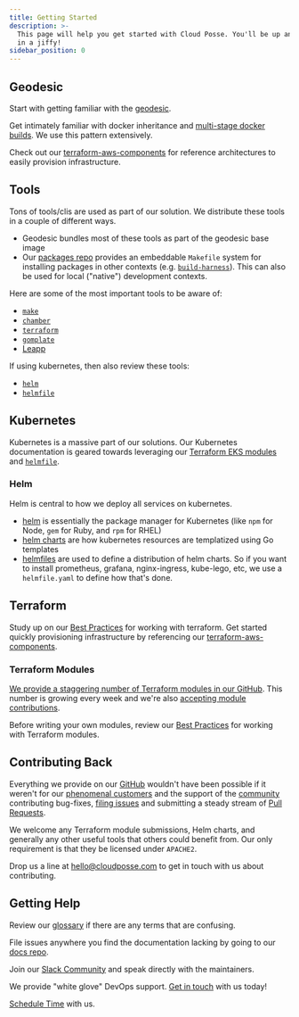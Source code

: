 ```yaml
---
title: Getting Started
description: >-
  This page will help you get started with Cloud Posse. You'll be up and running
  in a jiffy!
sidebar_position: 0
---
```


## Geodesic

Start with getting familiar with the [geodesic](/reference/tools.mdx#geodesic).

Get intimately familiar with docker inheritance and [multi-stage docker builds](/reference/best-practices/docker-best-practices.md#multi-stage-builds). We use this pattern extensively.

Check out our [terraform-aws-components](https://github.com/cloudposse/terraform-aws-components) for reference architectures to easily provision infrastructure.

## Tools

Tons of tools/clis are used as part of our solution. We distribute these tools in a couple of different ways.

* Geodesic bundles most of these tools as part of the geodesic base image
* Our [packages repo](/reference/tools.mdx#packages) provides an embeddable `Makefile` system for installing packages in other contexts (e.g. [`build-harness`](/reference/tools.mdx#build-harness)). This can also be used for local ("native") development contexts.

Here are some of the most important tools to be aware of:

- [`make`](/reference/tools.mdx#make)
- [`chamber`](/reference/tools.mdx#chamber)
- [`terraform`](/reference/tools.mdx#terraform)
- [`gomplate`](/reference/tools.mdx#gomplate)
- [Leapp](/reference/tools.mdx#leapp)

If using kubernetes, then also review these tools:

- [`helm`](/reference/tools.mdx#helm)
- [`helmfile`](/reference/tools.mdx#helmfile)

## Kubernetes

Kubernetes is a massive part of our solutions. Our Kubernetes documentation is geared towards leveraging our [Terraform EKS modules](https://github.com/cloudposse?q=terraform-aws-eks) and [`helmfile`](reference/tools.mdx#helmfile).

### Helm

Helm is central to how we deploy all services on kubernetes.

* [helm](/reference/tools.mdx#helm) is essentially the package manager for Kubernetes (like `npm` for Node, `gem` for Ruby, and `rpm` for RHEL)
* [helm charts](https://helm.sh/docs/topics/charts/) are how kubernetes resources are templatized using Go templates
* [helmfiles](/reference/tools.mdx#helmfile) are used to define a distribution of helm charts. So if you want to install prometheus, grafana, nginx-ingress, kube-lego, etc, we use a `helmfile.yaml` to define how that's done.

## Terraform

Study up on our [Best Practices](/best-practices/terraform) for working with terraform. Get started quickly provisioning infrastructure by referencing our [terraform-aws-components](https://github.com/cloudposse/terraform-aws-components).

### Terraform Modules

[We provide a staggering number of Terraform modules in our GitHub](https://github.com/cloudposse?q=&type=&language=hcl). This number is growing every week and we're also [accepting module contributions](/our-github.md#contributing).

Before writing your own modules, review our [Best Practices](/best-practices/terraform) for working with Terraform modules.

## Contributing Back

Everything we provide on our [GitHub](https://github.com/cloudposse/) wouldn't have been possible if it weren't for our [phenomenal customers](https://cloudposse.com/) and the support of the [community](https://cloudposse.com/slack/) contributing bug-fixes, [filing issues](https://github.com/search?q=org%3Acloudposse+type%3Aissue) and submitting a steady stream of [Pull Requests](https://github.com/search?q=org%3Acloudposse+type%3Apr).

We welcome any Terraform module submissions, Helm charts, and generally any other useful tools that others could benefit from. Our only requirement is that they be licensed under `APACHE2`.

Drop us a line at [hello@cloudposse.com](mailto:hello@cloudposse.com) to get in touch with us about contributing.

## Getting Help

Review our [glossary](/category/glossary/) if there are any terms that are confusing.

File issues anywhere you find the documentation lacking by going to our [docs repo](https://github.com/cloudposse/docs).

Join our [Slack Community](https://cloudposse.com/slack/) and speak directly with the maintainers.

We provide "white glove" DevOps support. [Get in touch](/community/contact-us) with us today!

[Schedule Time](https://calendly.com/cloudposse/) with us.
